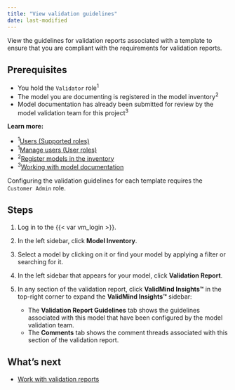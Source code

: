 ```yaml
---
title: "View validation guidelines"
date: last-modified
---
```


View the guidelines for validation reports associated with a template to ensure that you are compliant with the requirements for validation reports.

## Prerequisites

- You hold the `Validator` role^1^
- The model you are documenting is registered in the model inventory^2^
- Model documentation has already been submitted for review by the model validation team for this project^3^

::: {.column-margin}
**Learn more:**

- ^1^[Users (Supported roles)](onboarding-users.qmd#supported-roles)
- ^1^[Manage users (User roles)](manage-users.qmd#user-roles)
- ^2^[Register models in the inventory](register-models-in-model-inventory.qmd)
- ^3^[Working with model documentation](working-with-model-documentation.qmd)
:::

::: {.callout-important}
Configuring the validation guidelines for each template requires the `Customer Admin` role.
:::

## Steps

1. Log in to the {{< var vm_login >}}.

2. In the left sidebar, click **Model Inventory**.

3. Select a model by clicking on it or find your model by applying a filter or searching for it.

4. In the left sidebar that appears for your model, click **Validation Report**.

<!--- NR TO DO This looks to be no longer shown in the UI as of March 2024? --->
5. In any section of the validation report, click **ValidMind Insights™** in the top-right corner to expand the **ValidMind Insights™** sidebar:

   - The **Validation Report Guidelines** tab shows the guidelines associated with this model that have been configured by the model validation team.
   - The **Comments** tab shows the comment threads associated with this section of the validation report.

<!---
## Troubleshooting

[Include any common issues or errors that may arise during the task and how to resolve them.]
--->

## What's next

<!---* [Create project findings](create-project-findings.qmd)--->
* [Work with validation reports](preparing-validation-reports.qmd)
